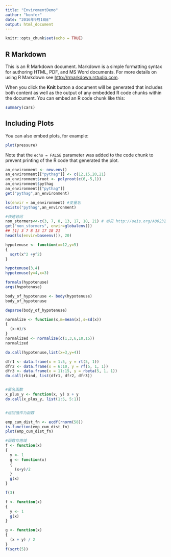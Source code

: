 ```yaml
---
title: "EnviromentDemo"
author: "konfer"
date: "2016年9月18日"
output: html_document
---
```


```r
knitr::opts_chunk$set(echo = TRUE)
```

## R Markdown

This is an R Markdown document. Markdown is a simple formatting syntax for authoring HTML, PDF, and MS Word documents. For more details on using R Markdown see <http://rmarkdown.rstudio.com>.

When you click the **Knit** button a document will be generated that includes both content as well as the output of any embedded R code chunks within the document. You can embed an R code chunk like this:

```r
summary(cars)
```

## Including Plots

You can also embed plots, for example:

```r
plot(pressure)
```

Note that the `echo = FALSE` parameter was added to the code chunk to prevent printing of the R code that generated the plot.


```r

an_environment <- new.env()
an_environment[["pythag"]] <- c(12,15,20,21)
an_environment$root <- polyroot(c(6,-5,1))
an_environment$pythag
an_environment[["pythag"]]
get("pythag",an_environment)

ls(envir = an_environment) #变量名
exists("pythag",an_environment)

#快速访问
non_stormers<<-c(3, 7, 8, 13, 17, 18, 21) # 参见 http://oeis.org/A002312
get("non_stormers", envir=globalenv())
## [1] 3 7 8 13 17 18 21
head(ls(envir=baseenv()), 20)

hypotenuse <- function(x=12,y=5)
{
  sqrt(x^2 +y^2)
}

hypotenuse(3,4)
hypotenuse(y=4,x=3)

formals(hypotenuse)
args(hypotenuse)

body_of_hypotenuse <- body(hypotenuse)
body_of_hypotenuse

deparse(body_of_hypotenuse)

normalize <- function(x,m=mean(x),s=sd(x))
{
  (x-m)/s
}
normalized <- normalize(c(1,3,6,10,15))
normalized

do.call(hypotenuse,list(x=3,y=4))

dfr1 <- data.frame(x = 1:5, y = rt(5, 1))
dfr2 <- data.frame(x = 6:10, y = rf(5, 1, 1))
dfr3 <- data.frame(x = 11:15, y = rbeta(5, 1, 1))
do.call(rbind, list(dfr1, dfr2, dfr3))


#匿名函数
x_plus_y <- function(x, y) x + y
do.call(x_plus_y, list(1:5, 5:1))


#返回值作为函数

emp_cum_dist_fn <- ecdf(rnorm(58))
is.function(emp_cum_dist_fn)
plot(emp_cum_dist_fn)

#函数作用域
f <- function(x)
{
  y <- 1
  g <- function(x)
  {
    (x+y)/2
  }
  g(x)
}

f(3)

f <- function(x)
{
  y <- 1
  g(x)
}

g <- function(x)
{
  (x + y) / 2
}
f(sqrt(5))











```
















